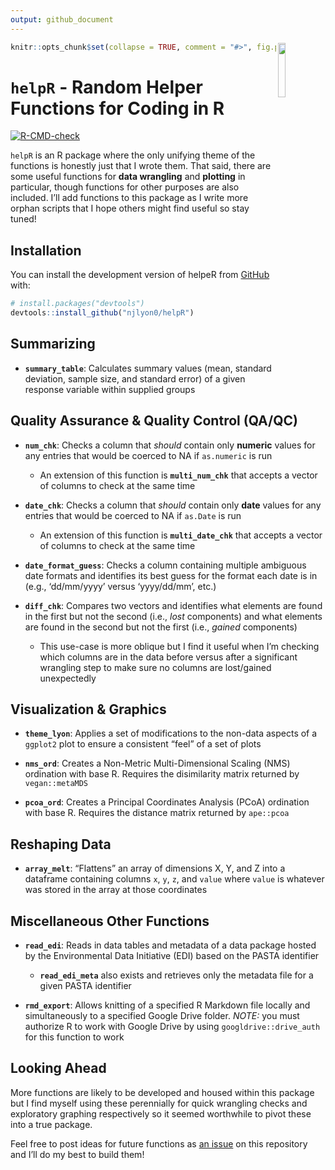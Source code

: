 ```yaml
---
output: github_document
---
```


<!-- README.md is generated from README.Rmd. Please edit that file -->

<img src = "inst/images/helpR_hex.png" align = "right" width = "15%"/>

```r
knitr::opts_chunk$set(collapse = TRUE, comment = "#>", fig.path = "man/figures/README-")
```

# `helpR` - Random Helper Functions for Coding in R

<!-- badges: start -->
[![R-CMD-check](https://github.com/njlyon0/helpR/workflows/R-CMD-check/badge.svg)](https://github.com/njlyon0/helpR/actions)
<!-- badges: end -->

`helpR` is an R package where the only unifying theme of the functions is honestly just that I wrote them. That said, there are some useful functions for **data wrangling** and **plotting** in particular, though functions for other purposes are also included. I'll add functions to this package as I write more orphan scripts that I hope others might find useful so stay tuned!

## Installation

You can install the development version of helpeR from [GitHub](https://github.com/) with:

``` r
# install.packages("devtools")
devtools::install_github("njlyon0/helpR")
```

## Summarizing

- **`summary_table`**: Calculates summary values (mean, standard deviation, sample size, and standard error) of a given response variable within supplied groups

## Quality Assurance & Quality Control (QA/QC)

- **`num_chk`**: Checks a column that *should* contain only **numeric** values for any entries that would be coerced to NA if `as.numeric` is run

    - An extension of this function is **`multi_num_chk`** that accepts a vector of columns to check at the same time

- **`date_chk`**: Checks a column that *should* contain only **date** values for any entries that would be coerced to NA if `as.Date` is run

    - An extension of this function is **`multi_date_chk`** that accepts a vector of columns to check at the same time
    
- **`date_format_guess`**: Checks a column containing multiple ambiguous date formats and identifies its best guess for the format each date is in (e.g., 'dd/mm/yyyy' versus 'yyyy/dd/mm', etc.)

- **`diff_chk`**: Compares two vectors and identifies what elements are found in the first but not the second (i.e., *lost* components) and what elements are found in the second but not the first (i.e., *gained* components)

    - This use-case is more oblique but I find it useful when I'm checking which columns are in the data before versus after a significant wrangling step to make sure no columns are lost/gained unexpectedly

## Visualization & Graphics

- **`theme_lyon`**: Applies a set of modifications to the non-data aspects of a `ggplot2` plot to ensure a consistent "feel" of a set of plots

- **`nms_ord`**: Creates a Non-Metric Multi-Dimensional Scaling (NMS) ordination with base R. Requires the disimilarity matrix returned by `vegan::metaMDS`

- **`pcoa_ord`**: Creates a Principal Coordinates Analysis (PCoA) ordination with base R. Requires the distance matrix returned by `ape::pcoa`

## Reshaping Data

- **`array_melt`**: "Flattens" an array of dimensions X, Y, and Z into a dataframe containing columns `x`, `y`, `z`, and `value` where `value` is whatever was stored in the array at those coordinates

## Miscellaneous Other Functions

- **`read_edi`**: Reads in data tables and metadata of a data package hosted by the Environmental Data Initiative (EDI) based on the PASTA identifier

    - **`read_edi_meta`** also exists and retrieves only the metadata file for a given PASTA identifier

- **`rmd_export`**: Allows knitting of a specified R Markdown file locally and simultaneously to a specified Google Drive folder. *NOTE:* you must authorize R to work with Google Drive by using `googldrive::drive_auth` for this function to work

## Looking Ahead

More functions are likely to be developed and housed within this package but I find myself using these perennially for quick wrangling checks and exploratory graphing respectively so it seemed worthwhile to pivot these into a true package.

Feel free to post ideas for future functions as [an issue](https://github.com/njlyon0/helpR/issues) on this repository and I'll do my best to build them!
